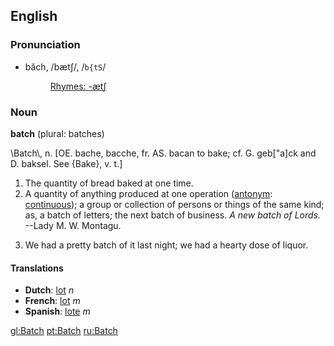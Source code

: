 ==English==
===Pronunciation===
*băch, /bætʃ/, /<tt>b{tS</tt>/
*:[[Rhymes:English:-ætʃ|Rhymes: -ætʃ]]

=== Noun ===
'''batch''' (plural: batches)

<nowiki>\Batch\,</nowiki> n. [OE. bache, bacche, fr. AS. bacan to bake; cf.
G. geb["a]ck and D. baksel. See {Bake}, v. t.]
#The quantity of bread baked at one time.
#A quantity of anything produced at one operation ([[antonym]]: [[continuous]]); a group or collection of persons or things of the same kind; as, a batch of letters; the next batch of business. ''A new batch of Lords.'' --Lady M. W. Montagu.
# {{vulgar}} We had a pretty batch of it last night; we had a hearty dose of liquor.

====Translations====
*'''Dutch''': [[lot]] ''n''
*'''French''': [[lot]] ''m''
*'''Spanish''': [[lote]] ''m''

[[gl:Batch]]
[[pt:Batch]]
[[ru:Batch]]